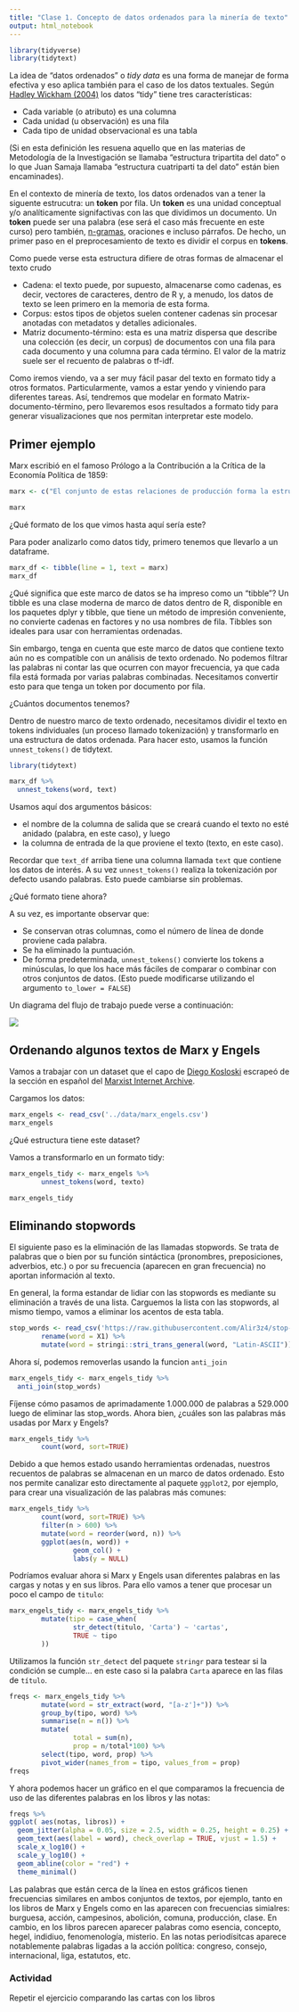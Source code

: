 ```yaml
---
title: "Clase 1. Concepto de datos ordenados para la minería de texto"
output: html_notebook
---
```


```r
library(tidyverse)
library(tidytext)
```

La idea de "datos ordenados" o _tidy data_ es una forma de manejar de forma efectiva y eso aplica también para el caso de los datos textuales. Según [Hadley Wickham (2004)]() los datos "tidy" tiene tres características:

- Cada variable (o atributo) es una columna
- Cada unidad (u observación) es una fila
- Cada tipo de unidad observacional es una tabla

(Si en esta definición les resuena aquello que en las materias de Metodología de la Investigación se llamaba "estructura tripartita del dato" o lo que Juan Samaja llamaba "estructura cuatriparti
ta del dato" están bien encaminades).

En el contexto de minería de texto, los datos ordenados van a tener la siguente estrucutra: un **token** por fila. Un **token** es una unidad conceptual y/o analíticamente signifactivas con las que dividimos un documento. Un **token** puede ser una palabra (ese será el caso más frecuente en este curso) pero también, [n-gramas](https://es.wikipedia.org/wiki/N-grama), oraciones e incluso párrafos. De hecho, un primer paso en el preprocesamiento de texto es dividir el corpus en **tokens**.

Como puede verse esta estructura difiere de otras formas de almacenar el texto crudo

- Cadena: el texto puede, por supuesto, almacenarse como cadenas, es decir, vectores de caracteres, dentro de R y, a menudo, los datos de texto se leen primero en la memoria de esta forma.
- Corpus: estos tipos de objetos suelen contener cadenas sin procesar anotadas con metadatos y detalles adicionales.
- Matriz documento-término: esta es una matriz dispersa que describe una colección (es decir, un corpus) de documentos con una fila para cada documento y una columna para cada término. El valor de la matriz suele ser el recuento de palabras o tf-idf.

Como iremos viendo, va a ser muy fácil pasar del texto en formato tidy a otros formatos. Particularmente, vamos a estar yendo y viniendo para diferentes tareas. Así, tendremos que modelar en formato Matrix-documento-término, pero llevaremos esos resultados a formato tidy para generar visualizaciones que nos permitan interpretar este modelo.

## Primer ejemplo

Marx escribió en el famoso Prólogo a la Contribución a la Crítica de la Economía Política de 1859:


```r
marx <- c("El conjunto de estas relaciones de producción forma la estructura económica de la sociedad, la base real sobre la que se levanta la superestructura jurídica y política y a la que corresponden determinadas formas de conciencia social. El modo de producción de la vida material condiciona el proceso de la vida social política y espiritual en general. No es la conciencia del hombre la que determina su ser sino, por el contrario, el ser social es lo que determina su conciencia. Al llegar a una fase determinada de desarrollo las fuerzas productivas materiales de la sociedad entran en contradicción con las relaciones de producción existentes o, lo que no es más que la expresión jurídica de esto, con las relaciones de propiedad dentro de las cuales se han desenvuelto hasta allí. De formas de desarrollo de las fuerzas productivas, estas relaciones se convierten en trabas suyas, y se abre así una época de revolución social. Al cambiar la base económica se transforma, más o menos rápidamente, toda la inmensa superestructura erigida sobre ella.")

marx
```

¿Qué formato de los que vimos hasta aquí sería este?

Para poder analizarlo como datos tidy, primero tenemos que llevarlo a un dataframe.

```r
marx_df <- tibble(line = 1, text = marx)
marx_df
```
¿Qué significa que este marco de datos se ha impreso como un "tibble"? Un tibble es una clase moderna de marco de datos dentro de R, disponible en los paquetes dplyr y tibble, que tiene un método de impresión conveniente, no convierte cadenas en factores y no usa nombres de fila. Tibbles son ideales para usar con herramientas ordenadas.

Sin embargo, tenga en cuenta que este marco de datos que contiene texto aún no es compatible con un análisis de texto ordenado. No podemos filtrar las palabras ni contar las que ocurren con mayor frecuencia, ya que cada fila está formada por varias palabras combinadas. Necesitamos convertir esto para que tenga un token por documento por fila.

¿Cuántos documentos tenemos?

Dentro de nuestro marco de texto ordenado, necesitamos dividir el texto en tokens individuales (un proceso llamado tokenización) y transformarlo en una estructura de datos ordenada. Para hacer esto, usamos la función `unnest_tokens()` de tidytext.


```r
library(tidytext)

marx_df %>%
  unnest_tokens(word, text)
```

Usamos aquí dos argumentos básicos:

- el nombre de la columna de salida que se creará cuando el texto no esté anidado (palabra, en este caso), y luego 
- la columna de entrada de la que proviene el texto (texto, en este caso). 

Recordar que `text_df` arriba tiene una columna llamada `text` que contiene los datos de interés. A su vez `unnest_tokens()` realiza la tokenización por defecto usando palabras. Esto puede cambiarse sin problemas.

¿Qué formato tiene ahora?

A su vez, es importante observar que:

- Se conservan otras columnas, como el número de línea de donde proviene cada palabra.
- Se ha eliminado la puntuación.
- De forma predeterminada, `unnest_tokens()` convierte los tokens a minúsculas, lo que los hace más fáciles de comparar o combinar con otros conjuntos de datos. (Esto puede modificarse utilizando el argumento `to_lower = FALSE`)

Un diagrama del flujo de trabajo puede verse a continuación:

![](https://www.tidytextmining.com/images/tmwr_0101.png)


## Ordenando algunos textos de Marx y Engels

Vamos a trabajar con un dataset que el capo de [Diego Kosloski](https://sites.google.com/view/diego-kozlowski/home) escrapeó de la sección en español del [Marxist Internet Archive](https://www.marxists.org/espanol/). 

Cargamos los datos:
```r
marx_engels <- read_csv('../data/marx_engels.csv')
marx_engels
```

¿Qué estructura tiene este dataset?

Vamos a transformarlo en un formato tidy:

```r
marx_engels_tidy <- marx_engels %>%
        unnest_tokens(word, texto)
```


```r
marx_engels_tidy
```

## Eliminando stopwords
El siguiente paso es la eliminación de las llamadas stopwords. Se trata de palabras que o bien por su función sintáctica (pronombres, preposiciones, adverbios, etc.) o por su frecuencia (aparecen en gran frecuencia) no aportan información al texto.

En general, la forma estandar de lidiar con las stopwords es mediante su eliminación a través de una lista. Carguemos la lista con las stopwords, al mismo tiempo, vamos a eliminar los acentos de esta tabla.


```r
stop_words <- read_csv('https://raw.githubusercontent.com/Alir3z4/stop-words/master/spanish.txt', col_names=FALSE) %>%
        rename(word = X1) %>%
        mutate(word = stringi::stri_trans_general(word, "Latin-ASCII"))
```

Ahora sí, podemos removerlas usando la funcion `anti_join` 

```r
marx_engels_tidy <- marx_engels_tidy %>%
  anti_join(stop_words)
```

Fíjense cómo pasamos de aprimadamente 1.000.000 de palabras a 529.000 luego de eliminar las stop_words.
Ahora bien, ¿cuáles son las palabras más usadas por Marx y Engels?

```r
marx_engels_tidy %>%
        count(word, sort=TRUE)
```

Debido a que hemos estado usando herramientas ordenadas, nuestros recuentos de palabras se almacenan en un marco de datos ordenado. Esto nos permite canalizar esto directamente al paquete `ggplot2`, por ejemplo, para crear una visualización de las palabras más comunes:

```r
marx_engels_tidy %>%
        count(word, sort=TRUE) %>%
        filter(n > 600) %>%
        mutate(word = reorder(word, n)) %>%
        ggplot(aes(n, word)) +
                geom_col() +
                labs(y = NULL)

```

Podríamos evaluar ahora si Marx y Engels usan diferentes palabras en las cargas y notas y en sus libros. Para ello vamos a tener que procesar un poco el campo de `titulo`:


```r
marx_engels_tidy <- marx_engels_tidy %>%
        mutate(tipo = case_when(
                str_detect(titulo, 'Carta') ~ 'cartas',
                TRUE ~ tipo
        )) 
```

Utilizamos la función `str_detect` del paquete `stringr` para testear si la condición se cumple... en este caso si la palabra `Carta` aparece en las filas de `título`.

```r
freqs <- marx_engels_tidy %>%
        mutate(word = str_extract(word, "[a-z']+")) %>%
        group_by(tipo, word) %>%
        summarise(n = n()) %>%
        mutate(
                total = sum(n),
                prop = n/total*100) %>%
        select(tipo, word, prop) %>%
        pivot_wider(names_from = tipo, values_from = prop)
freqs
```

Y ahora podemos hacer un gráfico en el que comparamos la frecuencia de uso de las diferentes palabras en los libros y las notas: 

```r
freqs %>%
ggplot( aes(notas, libros)) +
  geom_jitter(alpha = 0.05, size = 2.5, width = 0.25, height = 0.25) +
  geom_text(aes(label = word), check_overlap = TRUE, vjust = 1.5) +
  scale_x_log10() +
  scale_y_log10() +
  geom_abline(color = "red") +
  theme_minimal()
```

Las palabras que están cerca de la línea en estos gráficos tienen frecuencias similares en ambos conjuntos de textos, por ejemplo, tanto en los libros de Marx y Engels como en las aparecen con frecuencias simialres: burguesa, acción, campesinos, abolición, comuna, producción, clase. En cambio, en los libros parecen aparecer palabras como esencia, concepto, hegel, indidiuo, fenomenología, misterio. En las notas periodísitcas aparece notablemente palabras ligadas a la acción política: congreso, consejo, internacional, liga, estatutos, etc.


### Actividad
Repetir el ejercicio comparando las cartas con los libros

```r

```


